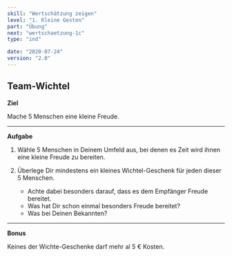 ```yaml
---
skill: "Wertschätzung zeigen"
level: "1. Kleine Gesten"
part: "Übung"
next: "wertschaetzung-1c"
type: "ind"

date: "2020-07-24"
version: "2.0"
---
```



<Row className="tutsegment"> 
<Col>

## Team-Wichtel


**Ziel**

Mache 5 Menschen eine kleine Freude.

---

**Aufgabe**

1. Wähle 5 Menschen in Deinem Umfeld aus, bei denen es Zeit wird ihnen eine kleine Freude zu bereiten.
2. Überlege Dir mindestens ein kleines Wichtel-Geschenk für jeden dieser 5 Menschen.

    * Achte dabei besonders darauf, dass es dem Empfänger Freude bereitet.
    * Was hat Dir schon einmal besonders Freude bereitet?
    * Was bei Deinen Bekannten?


---

**Bonus**

Keines der Wichte-Geschenke darf mehr al 5 € Kosten.

</Col>
</Row>